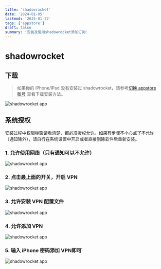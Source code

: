 ```yaml
---
title: 'shadowrocket'
date: '2024-01-05'
lastmod: '2025-01-22'
tags: ['appstore']
draft: false
summary: '安装及使用shadowrocket添加订阅'
---
```


# shadowrocket

## 下载

> 如果你的 iPhone/iPad 没有安装过 shadowrocket，请参考[切换 appstore 账号](/blog/tools/appstore) 查看下载安装方法。

![shadowrocket app](/static/images/shadowrocket/step1.png)

## 系统授权

安装过程中权限弹窗请看清楚，都必须授权允许。如果有步骤不小心点了不允许（通知除外），请自行在系统设置中开启或者直接删除软件后重新安装。

### 1. 允许使用网络（只有通知可以不允许）

![shadowrocket app](/static/images/shadowrocket/step2.png)

### 2. 点击最上面的开关，开启 VPN

![shadowrocket app](/static/images/shadowrocket/step3.png)

### 3. 允许安装 VPN 配置文件

![shadowrocket app](/static/images/shadowrocket/step4.png)

### 4. 允许添加 VPN

![shadowrocket app](/static/images/shadowrocket/step5.png)

### 5. 输入 iPhone 密码添加 VPN即可

![shadowrocket app](/static/images/shadowrocket/step6.png)
